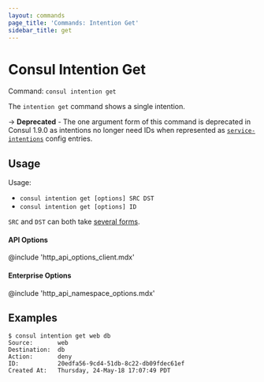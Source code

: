 ```yaml
---
layout: commands
page_title: 'Commands: Intention Get'
sidebar_title: get
---
```


# Consul Intention Get

Command: `consul intention get`

The `intention get` command shows a single intention.

-> **Deprecated** - The one argument form of this command is deprecated in
Consul 1.9.0 as intentions no longer need IDs when represented as
[`service-intentions`](/docs/agent/config-entries/service-intentions) config
entries.

## Usage

Usage:

- `consul intention get [options] SRC DST`
- `consul intention get [options] ID`

`SRC` and `DST` can both take [several forms](/commands/intention#source-and-destination-naming).

#### API Options

@include 'http_api_options_client.mdx'

#### Enterprise Options

@include 'http_api_namespace_options.mdx'

## Examples

```shell-session
$ consul intention get web db
Source:       web
Destination:  db
Action:       deny
ID:           20edfa56-9cd4-51db-8c22-db09fdec61ef
Created At:   Thursday, 24-May-18 17:07:49 PDT
```
